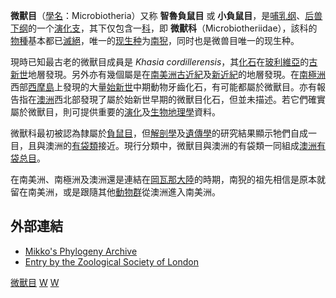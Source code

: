 {{Automatic taxobox
| name = 微獸目/微獸科
| image = Monito del Monte ps6.jpg
| image_width = 250
| image_caption = [[南猊|南猊]] ''Dromiciops gliroides''
| fossil_range = {{fossil_range|65|0}}[[古新世|古新世]] → [[全新世|現代]]
| display parents = 5
| parent_authority = [[佛羅倫天奴·阿米希諾|Ameghino]], 1889
| taxon = Microbiotheriidae
| authority = Ameghino, 1887
| subdivision_ranks = [[屬|屬]]
| subdivision = 
* [[灭绝|†]][[卡萨兽属|卡萨兽属]] ''Khasia''
* [[灭绝|†]][[米兰达兽属|米兰达兽属]] ''Mirandatherium''
* [[灭绝|†]][[始微兽属|始微兽属]] ''Eomicrobiotherium''
* [[灭绝|†]]''Ideodelphys''
* [[灭绝|†]]''Pitheculus''
* [[南猊屬|南猊屬]] ''Dromiciops''
* [[灭绝|†]]''Clenia
* [[灭绝|†]][[微兽属|微兽属]] ''Microbiotherium''
* [[灭绝|†]][[渐新兽属|渐新兽属]] ''Oligobiotherium''
* [[灭绝|†]][[厚兽属|厚兽属]] ''Pachybiotherium''
}}

'''微獸目'''（[[學名|學名]]：Microbiotheria）又称 '''智魯負鼠目''' 或 '''小負鼠目'''，是[[哺乳纲|哺乳纲]]、[[后兽下纲|后兽下纲]]的一个[[演化支|演化支]]，其下仅包含一[[科_(生物)|科]]，即 '''微獸科'''（Microbiotheriidae），該科的[[物種|物種]]基本都已[[滅絕|滅絕]]，唯一的[[现生种|现生种]]为[[南猊|南猊]]，同时也是微兽目唯一的现生种。

現時已知最古老的微獸目成員是 ''Khasia cordillerensis''，其[[化石|化石]]在[[玻利維亞|玻利維亞]]的[[古新世|古新世]]地層發現。另外亦有幾個屬是在[[南美洲|南美洲]][[古近紀|古近紀]]及[[新近紀|新近紀]]的地層發現。在[[南極洲|南極洲]]西部[[西摩島|西摩島]]上發現的大量[[始新世|始新世]]中期動物牙齒化石，有可能都屬於微獸目。亦有報告指在[[澳洲|澳洲]]西北部發現了屬於始新世早期的微獸目化石，但並未描述。若它們確實屬於微獸目，則可提供重要的[[演化|演化]]及[[生物地理學|生物地理學]]資料。

微獸科最初被認為隸屬於[[負鼠目|負鼠目]]，但[[解剖學|解剖學]]及[[遺傳學|遺傳學]]的研究結果顯示牠們自成一目，且與澳洲的[[有袋類|有袋類]]接近。現行分類中，微獸目與澳洲的有袋類一同組成[[澳洲有袋总目|澳洲有袋总目]]。

在南美洲、南極洲及澳洲還是連結在[[岡瓦那大陸|岡瓦那大陸]]的時期，南猊的祖先相信是原本就留在南美洲，或是跟隨其他[[動物群|動物群]]從澳洲進入南美洲。

==外部連結==
* [https://web.archive.org/web/20060927212513/http://www.fmnh.helsinki.fi/users/haaramo/Metazoa/Deuterostoma/Chordata/Synapsida/Metatheria/Notometatheria/Microbiotheria.html Mikko's Phylogeny Archive]
* [http://www.edgeofexistence.org/species/species_info.asp?id=42 Entry by the Zoological Society of London]
{{澳洲有袋總目|A.|state=autocollapse}}
{{Mammals}}
{{Taxonbar|from=Q14196619}}

[[Category:微獸目|]]
[[Category:澳洲有袋類|W]]
[[Category:1887年描述的分类群|W]]